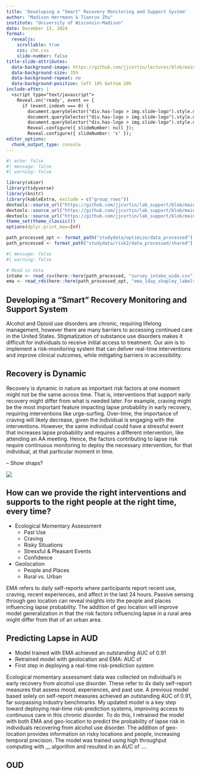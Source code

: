 ```yaml
---
title: 'Developing a "Smart" Recovery Monitoring and Support System'
author: "Madison Herrmann & Tianrun Zhu"
institute: "University of Wisconsin-Madison"
date: December 13, 2024
format: 
  revealjs:
    scrollable: true
    css: chm.css
    slide-number: false 
title-slide-attributes:
  data-background-image: https://github.com/jjcurtin/lectures/blob/main/images/smartphone_know_you.png?raw=true
  data-background-size: 35%
  data-background-repeat: no
  data-background-position: left 10% bottom 10%
include-after: |
  <script type="text/javascript">
    Reveal.on('ready', event => {
      if (event.indexh === 0) {
        document.querySelector("div.has-logo > img.slide-logo").style.display = "block";
        document.querySelector("div.has-logo > img.slide-logo").style.display = "block";
        document.querySelector("div.has-logo > img.slide-logo").style.display = "none";
        Reveal.configure({ slideNumber: null });
        Reveal.configure({ slideNumber: 'c' });
editor_options: 
  chunk_output_type: console
---
```


```r
#| echo: false
#| message: false
#| warning: false

library(skimr)
library(tidyverse) 
library(knitr)
library(kableExtra, exclude = c("group_rows"))
devtools::source_url("https://github.com/jjcurtin/lab_support/blob/main/fun_eda.R?raw=true")
devtools::source_url("https://github.com/jjcurtin/lab_support/blob/main/format_path.R?raw=true")
devtools::source_url("https://github.com/jjcurtin/lab_support/blob/main/fun_plots.R?raw=true")
theme_set(theme_classic())
options(dplyr.print_max=Inf)

path_processed_opt <- format_path("studydata/optimize/data_processed")
path_processed <- format_path("studydata/risk2/data_processed/shared")
```

```r
#| message: false
#| warning: false

# Read in data
intake <- read_csv(here::here(path_processed, "survey_intake_wide.csv"))
ema <- read_rds(here::here(path_processed_opt, "ema_1day_shapley_labels.rds"))
```

## Developing a "Smart" Recovery Monitoring and Support System

::: {.notes}
Alcohol and Opioid use disorders are chronic, requiring lifelong management, however there are many barriers to accessing continued care in the United States. Stigmatization of substance use disorders makes it difficult for individuals to receive initial access to treatment. Our aim is to implement a risk-monitoring system that can deliver real-time interventions and improve clinical outcomes, while mitigating barriers in accessibility. 
:::

## Recovery is Dynamic

::: {.notes}
Recovery is dynamic in nature as important risk factors at one moment might not be the same across time. That is, interventions that support early recovery might differ from what is needed later. For example, craving might be the most important feature impacting lapse probability in early recovery, requiring interventions like urge-surfing. Over-time, the importance of craving will likely decrease, given the individual is engaging with the interventions. However, the same individual could have a stressful event that increases lapse probability and requires a different intervention, like attending an AA meeting. Hence, the factors contributing to lapse risk require continuous monitoring to deploy the necessary intervention, for that individual, at that particular moment in time.
:::
-- Show shaps?

![](aud_ema.png)

## How can we provide the **right interventions and supports** to the **right people** at the **right time**, **every time**?

::: incremental
- Ecological Momentary Assessment
  - Past Use
  - Craving
  - Risky Situations
  - Stressful & Pleasant Events
  - Confidence
- Geolocation
  - People and Places
  - Rural vs. Urban
:::

::: {.notes}
EMA refers to daily self-reports where participants report recent use, craving, recent experiences, and affect in the last 24 hours. 
Passive sensing through geo location can reveal insights into the people and places influencing lapse probability. The addition of geo location will improve model generalization in that the risk factors influencing lapse in a rural area might differ from that of an urban area. 
:::
## Predicting Lapse in AUD

::: incremental
- Model trained with EMA achieved an outstanding AUC of 0.91
- Retrained model with geolocation and EMA: AUC of
- First step in deploying a real-time risk-prediction system
:::

::: {.notes}
Ecological momentary assessment data was collected on individual's in early recovery from alcohol use disorder. These refer to 4x daily self-report measures that assess mood, experiences, and past use. A previous model based solely on self-report measures achieved an outstanding AUC of 0.91, far surpassing industry benchmarks. My updated model is a key step toward deploying real-time risk-prediction systems, improving access to continuous care in this chronic disorder.
To do this, I retrained the model with both EMA and geo-location to predict the probability of lapse risk in individuals recovering from alcohol use disorder. The addition of geo-location provides information on risky locations and people, increasing temporal precision. The model was trained using high throughput computing with __ algorithm and resulted in an AUC of ....
:::

## OUD




